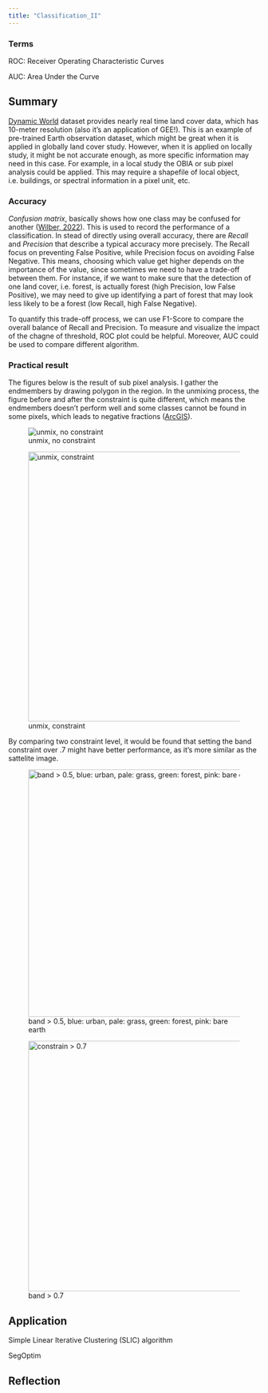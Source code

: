 ```yaml
---
title: "Classification_II"
---
```


### Terms

ROC: Receiver Operating Characteristic Curves

AUC: Area Under the Curve

## Summary

[Dynamic World](https://www.dynamicworld.app/explore) dataset provides nearly real time land cover data, which has 10-meter resolution (also it's an application of GEE!). This is an example of pre-trained Earth observation dataset, which might be great when it is applied in globally land cover study. However, when it is applied on locally study, it might be not accurate enough, as more specific information may need in this case. For example, in a local study the OBIA or sub pixel analysis could be applied. This may require a shapefile of local object, i.e. buildings, or spectral information in a pixel unit, etc.

### Accuracy

*Confusion matrix*, basically shows how one class may be confused for another ([Wilber, 2022](https://mlu-explain.github.io/precision-recall/)). This is used to record the performance of a classification. In stead of directly using overall accuracy, there are *Recall* and *Precision* that describe a typical accuracy more precisely. The Recall focus on preventing False Positive, while Precision focus on avoiding False Negative. This means, choosing which value get higher depends on the importance of the value, since sometimes we need to have a trade-off between them. For instance, if we want to make sure that the detection of one land cover, i.e. forest, is actually forest (high Precision, low False Positive), we may need to give up identifying a part of forest that may look less likely to be a forest (low Recall, high False Negative).

To quantify this trade-off process, we can use F1-Score to compare the overall balance of Recall and Precision. To measure and visualize the impact of the chagne of threshold, ROC plot could be helpful. Moreover, AUC could be used to compare different algorithm.

### Practical result

The figures below is the result of sub pixel analysis. I gather the endmembers by drawing polygon in the region. In the unmixing process, the figure before and after the constraint is quite different, which means the endmembers doesn't perform well and some classes cannot be found in some pixels, which leads to negative fractions ([ArcGIS](https://doc.arcgis.com/en/arcgis-online/analyze/linear-spectral-unmixing.htm)).

![unmix, no constraint](Screenshot 2024-03-20 at 02.05.57.png){fig-align="center"}

![unmix, constraint](Screenshot 2024-03-20 at 02.05.38.png){fig-align="center" width="540"}

By comparing two constraint level, it would be found that setting the band constraint over .7 might have better performance, as it's more similar as the sattelite image.

![band \> 0.5, blue: urban, pale: grass, green: forest, pink: bare earth](Screenshot 2024-03-20 at 00.04.24.png){fig-align="center" width="495"}

![band \> 0.7](Screenshot 2024-03-20 at 00.04.15.png){alt="constrain > 0.7" fig-align="center" width="501"}

## Application

Simple Linear Iterative Clustering (SLIC) algorithm

SegOptim

## 

## Reflection
